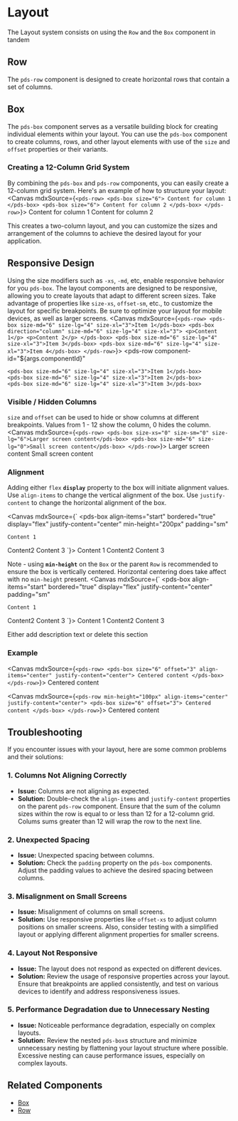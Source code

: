 

<Meta title="Foundations/Layout"/>

# Layout
The Layout system consists on using the `Row` and the `Box` component in tandem

## Row
The `pds-row` component is designed to create horizontal rows that contain a set of columns.

## Box
The `pds-box` component serves as a versatile building block for creating individual elements within your layout. You can use the `pds-box` component to create columns, rows, and other layout elements with use of the `size` and `offset` properties or their variants.

### Creating a 12-Column Grid System
By combining the `pds-box` and `pds-row` components, you can easily create a 12-column grid system. Here's an example of how to structure your layout:
<Canvas mdxSource={`
<pds-row>
  <pds-box size="6">
    Content for column 1
  </pds-box>
  <pds-box size="6">
    Content for column 2
  </pds-box>
</pds-row>
`}>
<pds-row>
  <pds-box size="6">
    Content for column 1
  </pds-box>
  <pds-box size="6">
    Content for column 2
  </pds-box>
</pds-row>
</Canvas>

This creates a two-column layout, and you can customize the sizes and arrangement of the columns to achieve the desired layout for your application.

## Responsive Design
Using the size modifiers such as `-xs`, `-md`, etc, enable responsive behavior for you `pds-box`. The layout components are designed to be responsive, allowing you to create layouts that adapt to different screen sizes. Take advantage of properties like `size-xs`, `offset-sm`, etc., to customize the layout for specific breakpoints. Be sure to optimize your layout for mobile devices, as well as larger screens.
<Canvas mdxSource={`
<pds-row>
  <pds-box size-md="6" size-lg="4" size-xl="3">Item 1</pds-box>
  <pds-box direction="column" size-md="6" size-lg="4" size-xl="3">
    <p>Content 1</p>
    <p>Content 2</p>
  </pds-box>
  <pds-box size-md="6" size-lg="4" size-xl="3">Item 3</pds-box>
  <pds-box size-md="6" size-lg="4" size-xl="3">Item 4</pds-box>
</pds-row>
`}>
  <pds-row
    component-id="${args.componentId}" 
  >
    <pds-box size-md="6" size-lg="4" size-xl="3">Item 1</pds-box>
    <pds-box size-md="6" size-lg="4" size-xl="3">Item 2</pds-box>
    <pds-box size-md="6" size-lg="4" size-xl="3">Item 3</pds-box>
  </pds-row>
</Canvas>


### Visible / Hidden Columns
`size` and `offset` can be used to hide or show columns at different breakpoints. Values from 1 - 12 show the column, 0 hides the column.
<Canvas mdxSource={`
<pds-row>
  <pds-box size-xs="0" size-sm="0" size-lg="6">Larger screen content</pds-box>
  <pds-box size-md="6" size-lg="0">Small screen content</pds-box>
</pds-row>
`}>
  <pds-row>
    <pds-box size-xs="0" size-sm="0" size-lg="12">Larger screen content</pds-box>
    <pds-box size-md="12" size-lg="0">Small screen content</pds-box>
  </pds-row>
</Canvas>


### Alignment
Adding either `flex` **`display`** property to the box will initiate alignment values. Use `align-items` to change the vertical alignment of the box. Use `justify-content` to change the horizontal alignment of the box.

<Canvas mdxSource={`
<pds-row min-height="100px">
  <pds-box
    align-items="start"
    bordered="true"
    display="flex"
    justify-content="center"
    min-height="200px"
    padding="sm"
  >
    Content 1
  </pds-box>
  <pds-box
    align-items="center"
    bordered="true"
    display="flex"
    justify-content="center"
    padding="sm"
  >
    Content2
  </pds-box>
  <pds-box
    align-items="end"
    bordered="true"
    display="flex"
    justify-content="end"
    padding="sm"
  >
    Content 3
  </pds-box>
</pds-row>
`}>
  <pds-row min-height="100px">
    <pds-box
      align-items="start"
      bordered="true"
      display="flex"
      justify-content="center"
      min-height="200px"
      padding="sm"
    >
      Content 1
    </pds-box>
    <pds-box
      align-items="center"
      bordered="true"
      display="flex"
      justify-content="center"
      padding="sm"
    >
      Content2
    </pds-box>
    <pds-box
      align-items="end"
      bordered="true"
      display="flex"
      justify-content="end"
      padding="sm"
    >
      Content 3
    </pds-box>
  </pds-row>
</Canvas>

Note - using **`min-height`** on the `Box` or the parent `Row` is recommended to ensure the box is vertically centered. Horizontal centering does take affect with no `min-height` present.
<Canvas mdxSource={`
<pds-row>
  <pds-box
    align-items="start"
    bordered="true"
    display="flex"
    justify-content="center"
    padding="sm"
  >
    Content 1
  </pds-box>
  <pds-box
    align-items="center"
    bordered="true"
    display="flex"
    justify-content="center"
    padding="sm"
  >
    Content2
  </pds-box>
  <pds-box
    align-items="end"
    bordered="true"
    display="flex"
    justify-content="end"
    padding="sm"
  >
    Content 3
  </pds-box>
</pds-row>
`}>
  <pds-row>
    <pds-box
      align-items="start"
      bordered="true"
      display="flex"
      justify-content="center"
      padding="sm"
    >
      Content 1
    </pds-box>
    <pds-box
      align-items="center"
      bordered="true"
      display="flex"
      justify-content="center"
      padding="sm"
    >
      Content2
    </pds-box>
    <pds-box
      align-items="end"
      bordered="true"
      display="flex"
      justify-content="end"
      padding="sm"
    >
      Content 3
    </pds-box>
  </pds-row>
</Canvas>

Either add description text or delete this section
### Example
<Canvas mdxSource={`
<pds-row>
  <pds-box size="6" offset="3" align-items="center" justify-content="center">
    Centered content
  </pds-box>
</pds-row>
`}>
<pds-row>
  <pds-box size="6" offset="3" align-items="center" justify-content="center">
    Centered content
  </pds-box>
</pds-row>
</Canvas>

<Canvas mdxSource={`
<pds-row min-height="100px" align-items="center" justify-content="center">
  <pds-box size="6" offset="3">
    Centered content
  </pds-box>
</pds-row>
`}>
<pds-row bordered="true" min-height="100px" align-items="center" justify-content="center">
  <pds-box size="6">
    Centered content
  </pds-box>
</pds-row>
</Canvas>

## Troubleshooting

If you encounter issues with your layout, here are some common problems and their solutions:

### 1. Columns Not Aligning Correctly
  - **Issue:** Columns are not aligning as expected.
  - **Solution:** Double-check the `align-items` and `justify-content` properties on the parent `pds-row` component. Ensure that the sum of the column sizes within the row is equal to or less than 12 for a 12-column grid. Colums sums greater than 12 will wrap the row to the next line.

### 2. Unexpected Spacing
  - **Issue:** Unexpected spacing between columns.
  - **Solution:** Check the `padding` property on the `pds-box` components. Adjust the padding values to achieve the desired spacing between columns.

### 3. **Misalignment on Small Screens**
  - **Issue:** Misalignment of columns on small screens.
  - **Solution:** Use responsive properties like `offset-xs` to adjust column positions on smaller screens. Also, consider testing with a simplified layout or applying different alignment properties for smaller screens.

### 4. **Layout Not Responsive**
  - **Issue:** The layout does not respond as expected on different devices.
  - **Solution:** Review the usage of responsive properties across your layout. Ensure that breakpoints are applied consistently, and test on various devices to identify and address responsiveness issues.

### 5. **Performance Degradation due to Unnecessary Nesting**
  - **Issue:** Noticeable performance degradation, especially on complex layouts.
  - **Solution:** Review the nested `pds-box`s structure and minimize unnecessary nesting by flattening your layout structure where possible. Excessive nesting can cause performance issues, especially on complex layouts.

## Related Components
- [Box](/docs/components-box--docs)
- [Row](/docs/components-row--docs)
